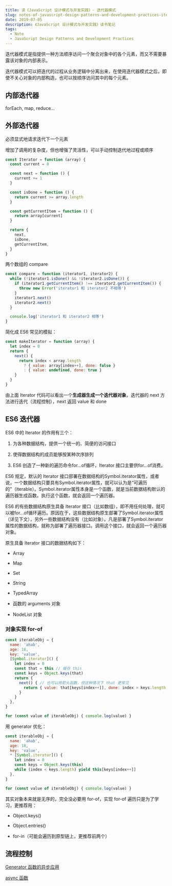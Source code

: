 ```yaml
---
title: 读《JavaScript 设计模式与开发实践》- 迭代器模式
slug: notes-of-javascript-design-patterns-and-development-practices-iterator
date: 2019-07-05
description: 《JavaScript 设计模式与开发实践》读书笔记
tags:
  - Note
  - JavaScript Design Patterns and Development Practices
---
```


迭代器模式是指提供一种方法顺序访问一个聚合对象中的各个元素，而又不需要暴露该对象的内部表示。

迭代器模式可以把迭代的过程从业务逻辑中分离出来，在使用迭代器模式之后，即使不关心对象的内部构造，也可以按顺序访问其中的每个元素。

## 内部迭代器

forEach, map, reduce...

## 外部迭代器

必须显式地请求迭代下一个元素

增加了调用的复杂度，但也增强了灵活性，可以手动控制迭代地过程或顺序

```js
const Iterator = function (array) {
  const current = 0

  const next = function () {
    current += 1
  }

  const isDone = function () {
    return current >= array.length
  }

  const getCurrentItem = function () {
    return array[current]
  }

  return {
    next,
    isDone,
    getCurrentItem,
  }
}
```

两个数组的 compare

```js
const compare = function (iterator1, iterator2) {
  while (!iterator1.isDone() && !iterator2.isDone()) {
    if (iterator1.getCurrentItem() !== iterator2.getCurrentItem()) {
      throw new Error('iterator1 和 iterator2 不相等')
    }
    iterator1.next()
    iterator2.next()
  }

  console.log('iterator1 和 iterator2 相等')
}
```

简化成 ES6 常见的模拟：

```js
const makeIterator = function (array) {
  let index = 0
  return {
    next() {
      return index < array.length
        ? { value: array[index++], done: false }
        : { value: undefined, done: true }
    }
  }
}
```

由上面 Iterator 代码可以看出一个**生成器生成一个迭代器对象**，迭代器的 next 方法进行迭代（流程控制），next 返回 value 和 done

## ES6 迭代器

ES6 中的 Iterator 的作用有三个：

1. 为各种数据结构，提供一个统一的、简便的访问接口

2. 使得数据结构的成员能够按某种次序排列

3. ES6 创造了一种新的遍历命令for...of循环，Iterator 接口主要供for...of消费。

ES6 规定，默认的 Iterator 接口部署在数据结构的Symbol.iterator属性，或者说，一个数据结构只要具有Symbol.iterator属性，就可以认为是“可遍历的”（iterable）。Symbol.iterator属性本身是一个函数，就是当前数据结构默认的遍历器生成函数。执行这个函数，就会返回一个遍历器。

ES6 的有些数据结构原生具备 Iterator 接口（比如数组），即不用任何处理，就可以被for...of循环遍历。原因在于，这些数据结构原生部署了Symbol.iterator属性（详见下文），另外一些数据结构没有（比如对象）。凡是部署了Symbol.iterator属性的数据结构，就称为部署了遍历器接口。调用这个接口，就会返回一个遍历器对象。

原生具备 Iterator 接口的数据结构如下：

* Array

* Map

* Set

* String

* TypedArray

* 函数的 arguments 对象

* NodeList 对象

### 对象实现 for-of

```js
const iterableObj = {
  name: 'ahab',
  age: 18,
  key: 'value',
  [Symbol.iterator]() {
    let index = 0
    const that = this // 缓存 this
    const keys = Object.keys(that)
    return {
      next() { // 也可以用箭头函数，但这种情况下 that 更常见
        return { value: that[keys[index++]], done: index > keys.length }
      }
    }
  },
}

for (const value of iterableObj) { console.log(value) }
```

用 generator 优化：

```js
const iterableObj = {
  name: 'ahab',
  age: 18,
  key: 'value',
  * [Symbol.iterator]() {
    let index = 0
    const keys = Object.keys(this)
    while (index < keys.length) yield this[keys[index++]]
  },
}

for (const value of iterableObj) { console.log(value) }
```

其实对象本来就是无序的，完全没必要用 for-of，实现 for-of 遍历只是为了学习，更推荐用：

* Object.keys()

* Object.entries()

* for-in（可能会遍历到原型链上，更推荐前两个）

## 流程控制

[Generator 函数的异步应用](http://es6.ruanyifeng.com/#docs/generator-async)

[async 函数](http://es6.ruanyifeng.com/#docs/async)
